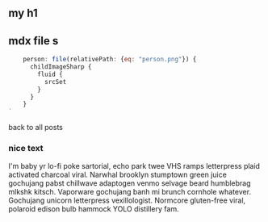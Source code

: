 
<section className="mdx-page">

# my h1
## mdx file s

<div className="code">

```js
    person: file(relativePath: {eq: "person.png"}) {
      childImageSharp {
        fluid {
          srcSet
        }
      }
    }
`
```

</div>

<Counter />


<LikeButton />

<Link className="btn center-btn" to="/posts"> back to all posts </Link>


<div className="nice-text">

<h3>nice text</h3>



<FiInfo className="nice-text-icon"></FiInfo>

I'm baby yr lo-fi poke sartorial, echo park twee VHS ramps letterpress plaid activated charcoal viral. Narwhal brooklyn stumptown green juice gochujang pabst chillwave adaptogen venmo selvage beard humblebrag mlkshk kitsch. Vaporware gochujang banh mi brunch cornhole whatever. Gochujang unicorn letterpress vexillologist. Normcore gluten-free viral, polaroid edison bulb hammock YOLO distillery fam.

</div>

</section>